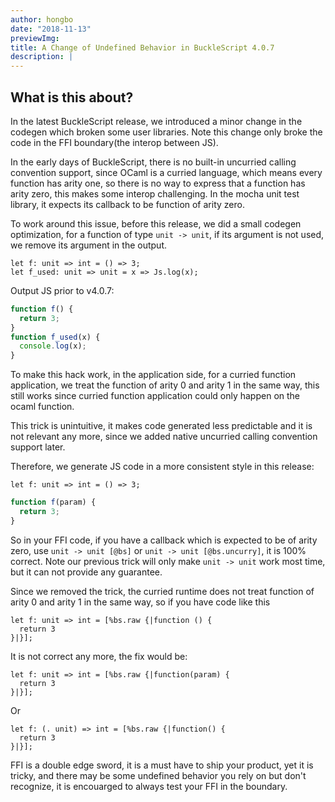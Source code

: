 ```yaml
---
author: hongbo
date: "2018-11-13"
previewImg:
title: A Change of Undefined Behavior in BuckleScript 4.0.7
description: |
---
```


## What is this about?

In the latest BuckleScript release, we introduced a minor change in the codegen
which broken some user libraries. Note this change only broke the code in the
FFI boundary(the interop between JS).

In the early days of BuckleScript, there is no built-in uncurried calling
convention support, since OCaml is a curried language, which means every
function has arity one, so there is no way to express that a function has arity
zero, this makes some interop challenging. In the mocha unit test library, it
expects its callback to be function of arity zero.

To work around this issue, before this release, we did a small codegen
optimization, for a function of type `unit -> unit`, if its argument is not
used, we remove its argument in the output.

```reason
let f: unit => int = () => 3;
let f_used: unit => unit = x => Js.log(x);
```

Output JS prior to v4.0.7:

```js
function f() {
  return 3;
}
function f_used(x) {
  console.log(x);
}
```

To make this hack work, in the application side, for a curried function
application, we treat the function of arity 0 and arity 1 in the same way, this
still works since curried function application could only happen on the ocaml
function.

This trick is unintuitive, it makes code generated less predictable and it is
not relevant any more, since we added native uncurried calling convention
support later.

Therefore, we generate JS code in a more consistent style in this release:

```reason
let f: unit => int = () => 3;
```

```js
function f(param) {
  return 3;
}
```

So in your FFI code, if you have a callback which is expected to be of arity
zero, use `unit -> unit [@bs]` or `unit -> unit [@bs.uncurry]`, it is 100%
correct. Note our previous trick will only make `unit -> unit` work most time,
but it can not provide any guarantee.

Since we removed the trick, the curried runtime does not treat function of
arity 0 and arity 1 in the same way, so if you have code like this

```reason
let f: unit => int = [%bs.raw {|function () {
  return 3
}|}];
```

It is not correct any more, the fix would be:

```reason
let f: unit => int = [%bs.raw {|function(param) {
  return 3
}|}];
```

Or

```reason
let f: (. unit) => int = [%bs.raw {|function() {
  return 3
}|}];
```

FFI is a double edge sword, it is a must have to ship your product, yet it is
tricky, and there may be some undefined behavior you rely on but don't
recognize, it is encouarged to always test your FFI in the boundary.
